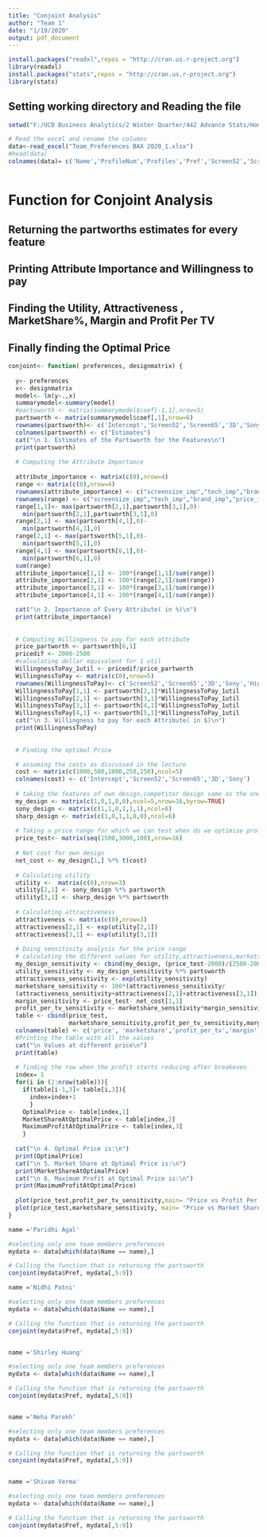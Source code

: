 ```yaml
---
title: "Conjoint Analysis"
author: "Team 1"
date: "1/19/2020"
output: pdf_document
---
```


```r
install.packages("readxl",repos = "http://cran.us.r-project.org")
library(readxl)
install.packages("stats",repos = "http://cran.us.r-project.org")
library(stats)

```

## Setting working directory and Reading the file

```r
setwd("F:/UCD Business Analytics/2 Winter Quarter/442 Advance Stats/Homework 1")

# Read the excel and rename the columns
data<-read_excel("Team_Preferences BAX 2020_1.xlsx")
#head(data)
colnames(data)= c('Name','ProfileNum','Profiles','Pref','Screen52','Screen65','3D','Sony','HighPrice')



```

# Function for Conjoint Analysis 
## Returning the partworths estimates for every feature
## Printing Attribute Importance and Willingness to pay
## Finding the Utility, Attractiveness , MarketShare%, Margin and Profit Per TV
## Finally finding the Optimal Price

```r
conjoint<- function( preferences, designmatrix) {
  
  y<- preferences
  x<- designmatrix
  model<- lm(y~.,x)
  summarymodel<-summary(model)
  #partsworth <- matrix(summarymodel$coef[-1,1],nrow=5)
  partsworth <- matrix(summarymodel$coef[,1],nrow=6)
  rownames(partsworth)<- c('Intercept','Screen52','Screen65','3D','Sony','HighPrice')
  colnames(partsworth) <- c("Estimates")
  cat("\n 1. Estimates of the Partsworth for the Features\n")
  print(partsworth)
  
  # Computing the Attribute Importance
  
  attribute_importance <- matrix(c(0),nrow=4)
  range <- matrix(c(0),nrow=4)
  rownames(attribute_importance) <- c("screensize_imp","tech_imp","brand_imp","price_imp")
  rownames(range) <- c("screensize_imp","tech_imp","brand_imp","price_imp")
  range[1,1]<- max(partsworth[2,1],partsworth[3,1],0)-
    min(partsworth[2,1],partsworth[3,1],0)
  range[2,1] <- max(partsworth[4,1],0)-
    min(partsworth[4,1],0)
  range[2,1] <- max(partsworth[5,1],0)-
    min(partsworth[5,1],0)
  range[4,1] <- max(partsworth[6,1],0)-
    min(partsworth[6,1],0)
  sum(range)
  attribute_importance[1,1] <- 100*(range[1,1]/sum(range))
  attribute_importance[2,1] <- 100*(range[2,1]/sum(range))
  attribute_importance[3,1] <- 100*(range[3,1]/sum(range))
  attribute_importance[4,1] <- 100*(range[4,1]/sum(range))

  cat("\n 2. Importance of Every Attribute( in %)\n")
  print(attribute_importance)
  
  
  # Computing Willingness to pay for each attribute
  price_partworth <- partsworth[6,1]
  pricedif <- 2000-2500
  #calculating dollar equivalent for 1 util
  WillingnessToPay_1util <- pricedif/price_partworth  
  WillingnessToPay <- matrix(c(0),nrow=5)
  rownames(WillingnessToPay)<- c('Screen52','Screen65','3D','Sony','HighPrice')
  WillingnessToPay[1,1] <- partsworth[2,1]*WillingnessToPay_1util
  WillingnessToPay[2,1] <- partsworth[3,1]*WillingnessToPay_1util
  WillingnessToPay[3,1] <- partsworth[4,1]*WillingnessToPay_1util
  WillingnessToPay[4,1] <- partsworth[5,1]*WillingnessToPay_1util
  cat("\n 3. Willingness to pay for each Attribute( in $)\n")
  print(WillingnessToPay)
  
  
  # Finding the optimal Price

  # assuming the costs as discussed in the lecture
  cost <- matrix(c(1000,500,1000,250,250),ncol=5)
  colnames(cost) <- c('Intercept','Screen52','Screen65','3D','Sony')
  
  # taking the features of own design,competitor design same as the one discussed in class
  my_design <- matrix(c(1,0,1,0,0),ncol=5,nrow=16,byrow=TRUE)
  sony_design <- matrix(c(1,1,0,1,1,1),ncol=6)
  sharp_design <- matrix(c(1,0,1,1,0,0),ncol=6)
  
  # Taking a price range for which we can test when do we optimize profit and market share
  price_test<- matrix(seq(1500,3000,100),nrow=16)
  
  # Net cost for own design
  net_cost <- my_design[1,] %*% t(cost)
  
  # Calculating utility 
  utility <-  matrix(c(0),nrow=3)
  utility[2,1] <- sony_design %*% partsworth 
  utility[3,1] <- sharp_design %*% partsworth 
  
  # Calculating attractiveness
  attractiveness <- matrix(c(0),nrow=3)
  attractiveness[2,1] <- exp(utility[2,1])
  attractiveness[3,1] <- exp(utility[3,1])
   
  # Doing sensitivity analysis for the price range
  # calculating the different values for utility,attractiveness,marketshare%, profit and margin
  my_design_sensitivity <- cbind(my_design, (price_test-2000)/(2500-2000))
  utility_sensitivity <- my_design_sensitivity %*% partsworth
  attractiveness_sensitivity <- exp(utility_sensitivity)
  marketshare_sensitivity <- 100*(attractiveness_sensitivity/
  (attractiveness_sensitivity+attractiveness[2,1]+attractiveness[3,1]))
  margin_sensitivity <- price_test- net_cost[1,1]
  profit_per_tv_sensitivity <- marketshare_sensitivity*margin_sensitivity/100 
  table <- cbind(price_test,
                 marketshare_sensitivity,profit_per_tv_sensitivity,margin_sensitivity)
  colnames(table) <- c('price', 'marketshare','profit_per_tv','margin')
  #Printing the table with all the values 
  cat("\n Values at different price\n")
  print(table)
  
  # finding the row when the profit starts reducing after breakeven
  index= 1
  for(i in (2:nrow(table))){
    if(table[i-1,3]< table[i,3]){
      index=index+1
      }
    OptimalPrice <- table[index,1]
    MarketShareAtOptimalPrice <- table[index,2]
    MaximumProfitAtOptimalPrice <- table[index,3]
    }
        
  cat("\n 4. Optimal Price is:\n") 
  print(OptimalPrice)
  cat("\n 5. Market Share at Optimal Price is:\n") 
  print(MarketShareAtOptimalPrice)
  cat("\n 6. Maximum Profit at Optimal Price is:\n") 
  print(MaximumProfitAtOptimalPrice)
  
  plot(price_test,profit_per_tv_sensitivity,main= "Price vs Profit Per TV")
  plot(price_test,marketshare_sensitivity, main= "Price vs Market Share %")
}
```


```r

name ='Paridhi Agal' 

#selecting only one team members preferences
mydata <- data[which(data$Name == name),]

# Calling the function that is returning the partsworth
conjoint(mydata$Pref, mydata[,5:9])


```

```r
name ='Nidhi Patni' 

#selecting only one team members preferences
mydata <- data[which(data$Name == name),]

# Calling the function that is returning the partsworth
conjoint(mydata$Pref, mydata[,5:9])



```

```r
name ='Shirley Huang' 

#selecting only one team members preferences
mydata <- data[which(data$Name == name),]

# Calling the function that is returning the partsworth
conjoint(mydata$Pref, mydata[,5:9])



```


```r
name ='Neha Parekh' 

#selecting only one team members preferences
mydata <- data[which(data$Name == name),]

# Calling the function that is returning the partsworth
conjoint(mydata$Pref, mydata[,5:9])



```

```r
name ='Shivam Verma' 

#selecting only one team members preferences
mydata <- data[which(data$Name == name),]

# Calling the function that is returning the partsworth
conjoint(mydata$Pref, mydata[,5:9])



```





